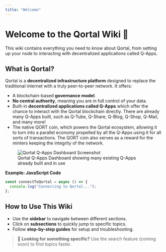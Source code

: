 ```yaml
---
title: "Welcome"
---
```


# Welcome to the Qortal Wiki 📖

This wiki contains everything you need to know about Qortal, from setting up your node to interacting with decentralized applications called Q-Apps.

## What is Qortal?

Qortal is a **decentralized infrastructure platform** designed to replace the traditional internet with a truly peer-to-peer network. It offers:

- A blockchain-based **governance model**.
- **No central authority**, meaning you are in full control of your data.
- Built-in **decentralized applications called Q-Apps** which offer the chance to interact with the Qortal blockchain directly. There are already many Q-Apps built, such as Q-Tube, Q-Share, Q-Blog, Q-Shop, Q-Mail, and many more!
- The native QORT coin, which powers the Qortal ecosystem, allowing it to turn into a parallel economy propelled by all the Q-Apps using it for all sorts of transactions. The QORT coin also serves as a reward for the minters keeping the integrity of the network.

<figure>
  <img
    src="/images/Wiki/Q-AppsScreenshot.png"
    alt="Qortal Q-Apps Dashboard Screenshot"
    style={{ width: "100%", minWidth: "300px", maxWidth: "600px" }}
  />
  <figcaption>
    Qortal Q-Apps Dashboard showing many existing Q-Apps already built and in
    use
  </figcaption>
</figure>

**Example: JavaScript Code**
```javascript
const connectToQortal = async () => {
  console.log("Connecting to Qortal...");
};
```

## How to Use This Wiki

- Use the **sidebar** to navigate between different sections.
- Click on **subsections** to quickly jump to specific topics.
- Follow **step-by-step guides** for setup and troubleshooting.

> 🔎 **Looking for something specific?** Use the search feature (coming soon) to find topics faster.
